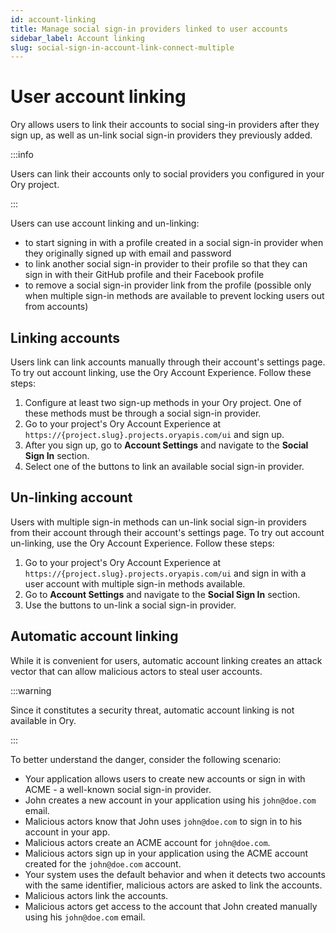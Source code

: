 ```yaml
---
id: account-linking
title: Manage social sign-in providers linked to user accounts
sidebar_label: Account linking
slug: social-sign-in-account-link-connect-multiple
---
```


# User account linking

Ory allows users to link their accounts to social sing-in providers after they sign up, as well as un-link social sign-in
providers they previously added.

:::info

Users can link their accounts only to social providers you configured in your Ory project.

:::

Users can use account linking and un-linking:

- to start signing in with a profile created in a social sign-in provider when they originally signed up with email and password
- to link another social sign-in provider to their profile so that they can sign in with their GitHub profile and their Facebook
  profile
- to remove a social sign-in provider link from the profile (possible only when multiple sign-in methods are available to prevent
  locking users out from accounts)

## Linking accounts

Users link can link accounts manually through their account's settings page. To try out account linking, use the Ory Account
Experience. Follow these steps:

1. Configure at least two sign-up methods in your Ory project. One of these methods must be through a social sign-in provider.
2. Go to your project's Ory Account Experience at `https://{project.slug}.projects.oryapis.com/ui` and sign up.
3. After you sign up, go to **Account Settings** and navigate to the **Social Sign In** section.
4. Select one of the buttons to link an available social sign-in provider.

## Un-linking account

Users with multiple sign-in methods can un-link social sign-in providers from their account through their account's settings page.
To try out account un-linking, use the Ory Account Experience. Follow these steps:

1. Go to your project's Ory Account Experience at `https://{project.slug}.projects.oryapis.com/ui` and sign in with a user account
   with multiple sign-in methods available.
2. Go to **Account Settings** and navigate to the **Social Sign In** section.
3. Use the buttons to un-link a social sign-in provider.

## Automatic account linking

While it is convenient for users, automatic account linking creates an attack vector that can allow malicious actors to steal user
accounts.

:::warning

Since it constitutes a security threat, automatic account linking is not available in Ory.

:::

To better understand the danger, consider the following scenario:

- Your application allows users to create new accounts or sign in with ACME - a well-known social sign-in provider.
- John creates a new account in your application using his `john@doe.com` email.
- Malicious actors know that John uses `john@doe.com` to sign in to his account in your app.
- Malicious actors create an ACME account for `john@doe.com`.
- Malicious actors sign up in your application using the ACME account created for the `john@doe.com` account.
- Your system uses the default behavior and when it detects two accounts with the same identifier, malicious actors are asked to
  link the accounts.
- Malicious actors link the accounts.
- Malicious actors get access to the account that John created manually using his `john@doe.com` email.
